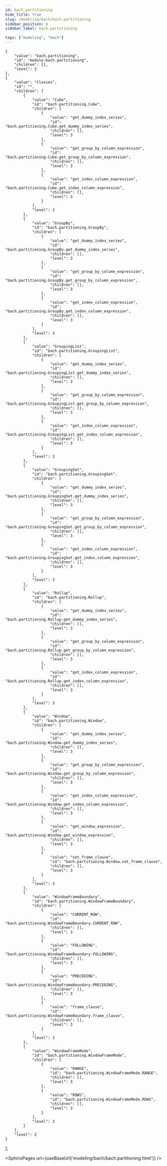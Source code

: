 ```yaml
---
id: bach.partitioning
hide_title: true
slug: /modeling/bach/bach.partitioning
sidebar_position: 6
sidebar_label: bach.partitioning

tags: ["modeling", "bach"]
---
```


    {
        "value": "bach.partitioning",
        "id": "module-bach.partitioning",
        "children": [],
        "level": 2
    },
    {
        "value": "Classes",
        "id": "",
        "children": [
            {
                "value": "Cube",
                "id": "bach.partitioning.Cube",
                "children": [
                    {
                        "value": "get_dummy_index_series",
                        "id": "bach.partitioning.Cube.get_dummy_index_series",
                        "children": [],
                        "level": 3
                    },
                    {
                        "value": "get_group_by_column_expression",
                        "id": "bach.partitioning.Cube.get_group_by_column_expression",
                        "children": [],
                        "level": 3
                    },
                    {
                        "value": "get_index_column_expression",
                        "id": "bach.partitioning.Cube.get_index_column_expression",
                        "children": [],
                        "level": 3
                    }
                ],
                "level": 3
            },
            {
                "value": "GroupBy",
                "id": "bach.partitioning.GroupBy",
                "children": [
                    {
                        "value": "get_dummy_index_series",
                        "id": "bach.partitioning.GroupBy.get_dummy_index_series",
                        "children": [],
                        "level": 3
                    },
                    {
                        "value": "get_group_by_column_expression",
                        "id": "bach.partitioning.GroupBy.get_group_by_column_expression",
                        "children": [],
                        "level": 3
                    },
                    {
                        "value": "get_index_column_expression",
                        "id": "bach.partitioning.GroupBy.get_index_column_expression",
                        "children": [],
                        "level": 3
                    }
                ],
                "level": 3
            },
            {
                "value": "GroupingList",
                "id": "bach.partitioning.GroupingList",
                "children": [
                    {
                        "value": "get_dummy_index_series",
                        "id": "bach.partitioning.GroupingList.get_dummy_index_series",
                        "children": [],
                        "level": 3
                    },
                    {
                        "value": "get_group_by_column_expression",
                        "id": "bach.partitioning.GroupingList.get_group_by_column_expression",
                        "children": [],
                        "level": 3
                    },
                    {
                        "value": "get_index_column_expression",
                        "id": "bach.partitioning.GroupingList.get_index_column_expression",
                        "children": [],
                        "level": 3
                    }
                ],
                "level": 3
            },
            {
                "value": "GroupingSet",
                "id": "bach.partitioning.GroupingSet",
                "children": [
                    {
                        "value": "get_dummy_index_series",
                        "id": "bach.partitioning.GroupingSet.get_dummy_index_series",
                        "children": [],
                        "level": 3
                    },
                    {
                        "value": "get_group_by_column_expression",
                        "id": "bach.partitioning.GroupingSet.get_group_by_column_expression",
                        "children": [],
                        "level": 3
                    },
                    {
                        "value": "get_index_column_expression",
                        "id": "bach.partitioning.GroupingSet.get_index_column_expression",
                        "children": [],
                        "level": 3
                    }
                ],
                "level": 3
            },
            {
                "value": "Rollup",
                "id": "bach.partitioning.Rollup",
                "children": [
                    {
                        "value": "get_dummy_index_series",
                        "id": "bach.partitioning.Rollup.get_dummy_index_series",
                        "children": [],
                        "level": 3
                    },
                    {
                        "value": "get_group_by_column_expression",
                        "id": "bach.partitioning.Rollup.get_group_by_column_expression",
                        "children": [],
                        "level": 3
                    },
                    {
                        "value": "get_index_column_expression",
                        "id": "bach.partitioning.Rollup.get_index_column_expression",
                        "children": [],
                        "level": 3
                    }
                ],
                "level": 3
            },
            {
                "value": "Window",
                "id": "bach.partitioning.Window",
                "children": [
                    {
                        "value": "get_dummy_index_series",
                        "id": "bach.partitioning.Window.get_dummy_index_series",
                        "children": [],
                        "level": 3
                    },
                    {
                        "value": "get_group_by_column_expression",
                        "id": "bach.partitioning.Window.get_group_by_column_expression",
                        "children": [],
                        "level": 3
                    },
                    {
                        "value": "get_index_column_expression",
                        "id": "bach.partitioning.Window.get_index_column_expression",
                        "children": [],
                        "level": 3
                    },
                    {
                        "value": "get_window_expression",
                        "id": "bach.partitioning.Window.get_window_expression",
                        "children": [],
                        "level": 3
                    },
                    {
                        "value": "set_frame_clause",
                        "id": "bach.partitioning.Window.set_frame_clause",
                        "children": [],
                        "level": 3
                    }
                ],
                "level": 3
            },
            {
                "value": "WindowFrameBoundary",
                "id": "bach.partitioning.WindowFrameBoundary",
                "children": [
                    {
                        "value": "CURRENT_ROW",
                        "id": "bach.partitioning.WindowFrameBoundary.CURRENT_ROW",
                        "children": [],
                        "level": 3
                    },
                    {
                        "value": "FOLLOWING",
                        "id": "bach.partitioning.WindowFrameBoundary.FOLLOWING",
                        "children": [],
                        "level": 3
                    },
                    {
                        "value": "PRECEDING",
                        "id": "bach.partitioning.WindowFrameBoundary.PRECEDING",
                        "children": [],
                        "level": 3
                    },
                    {
                        "value": "frame_clause",
                        "id": "bach.partitioning.WindowFrameBoundary.frame_clause",
                        "children": [],
                        "level": 3
                    }
                ],
                "level": 3
            },
            {
                "value": "WindowFrameMode",
                "id": "bach.partitioning.WindowFrameMode",
                "children": [
                    {
                        "value": "RANGE",
                        "id": "bach.partitioning.WindowFrameMode.RANGE",
                        "children": [],
                        "level": 3
                    },
                    {
                        "value": "ROWS",
                        "id": "bach.partitioning.WindowFrameMode.ROWS",
                        "children": [],
                        "level": 3
                    }
                ],
                "level": 3
            }
        ],
        "level": 2
    }
];




<SphinxPages url={useBaseUrl('modeling/bach/bach.partitioning.html')} />
